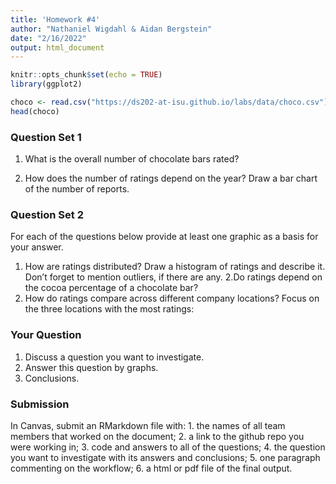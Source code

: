 ```yaml
---
title: 'Homework #4'
author: "Nathaniel Wigdahl & Aidan Bergstein"
date: "2/16/2022"
output: html_document
---
```


```r
knitr::opts_chunk$set(echo = TRUE)
library(ggplot2)
```
```r
choco <- read.csv("https://ds202-at-isu.github.io/labs/data/choco.csv")
head(choco)
```

### Question Set 1

1.  What is the overall number of chocolate bars rated?

2. How does the number of ratings depend on the year? Draw a bar chart of the number of reports.

### Question Set 2

For each of the questions below provide at least one graphic as a basis for your answer.

   1. How are ratings distributed? Draw a histogram of ratings and describe it. Don’t forget to mention outliers, if there are any.
   2.Do ratings depend on the cocoa percentage of a chocolate bar?
   3. How do ratings compare across different company locations? Focus on the three locations with the most ratings:

### Your Question

1. Discuss a question you want to investigate.
2. Answer this question by graphs.
3. Conclusions.



### Submission
In Canvas, submit an RMarkdown file with:
1. the names of all team members that worked on the document;
2. a link to the github repo you were working in;
3. code and answers to all of the questions;
4. the question you want to investigate with its answers and conclusions;
5. one paragraph commenting on the workflow;
6. a html or pdf file of the final output.



